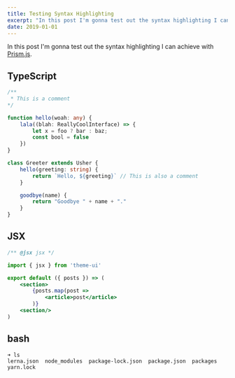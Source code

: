 ```yaml
---
title: Testing Syntax Highlighting
excerpt: "In this post I'm gonna test out the syntax highlighting I can achieve with [Prism.js](https://prismjs.com/)."
date: 2019-01-01
---
```


In this post I'm gonna test out the syntax highlighting I can achieve with [Prism.js](https://prismjs.com/).

## TypeScript

```typescript
/** 
 * This is a comment
*/

function hello(woah: any) {
    lala((blah: ReallyCoolInterface) => {
        let x = foo ? bar : baz;
        const bool = false
    })
}

class Greeter extends Usher {
    hello(greeting: string) {
        return `Hello, ${greeting}` // This is also a comment
    }

    goodbye(name) {
        return "Goodbye " + name + "."
    }
}

```

## JSX
```jsx
/** @jsx jsx */

import { jsx } from 'theme-ui'

export default ({ posts }) => (
    <section>
        {posts.map(post =>
            <article>post</article>
        )}
    <section/>
)
```

## bash

```shell
➜ ls
lerna.json  node_modules  package-lock.json  package.json  packages  yarn.lock
```